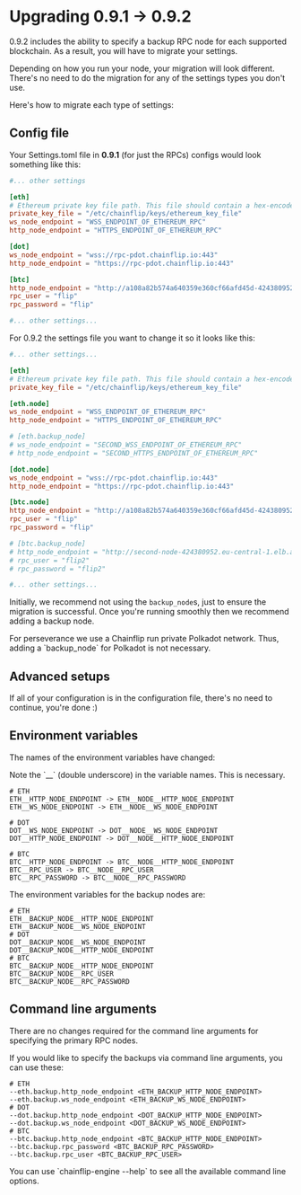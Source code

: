 
# Upgrading 0.9.1 -> 0.9.2

0.9.2 includes the ability to specify a backup RPC node for each supported blockchain. As a result, you will have to migrate your settings.

Depending on how you run your node, your migration will look different. There's no need to do the migration for any of the settings types you don't use.

Here's how to migrate each type of settings:

## Config file

Your Settings.toml file in **0.9.1** (for just the RPCs) configs would look something like this:

```toml
#... other settings

[eth]
# Ethereum private key file path. This file should contain a hex-encoded private key.
private_key_file = "/etc/chainflip/keys/ethereum_key_file"
ws_node_endpoint = "WSS_ENDPOINT_OF_ETHEREUM_RPC"
http_node_endpoint = "HTTPS_ENDPOINT_OF_ETHEREUM_RPC"

[dot]
ws_node_endpoint = "wss://rpc-pdot.chainflip.io:443"
http_node_endpoint = "https://rpc-pdot.chainflip.io:443"

[btc]
http_node_endpoint = "http://a108a82b574a640359e360cf66afd45d-424380952.eu-central-1.elb.amazonaws.com"
rpc_user = "flip"
rpc_password = "flip"

#... other settings...
```

For 0.9.2 the settings file you want to change it so it looks like this:

```toml
#... other settings...

[eth]
# Ethereum private key file path. This file should contain a hex-encoded private key.
private_key_file = "/etc/chainflip/keys/ethereum_key_file"

[eth.node]
ws_node_endpoint = "WSS_ENDPOINT_OF_ETHEREUM_RPC"
http_node_endpoint = "HTTPS_ENDPOINT_OF_ETHEREUM_RPC"

# [eth.backup_node]
# ws_node_endpoint = "SECOND_WSS_ENDPOINT_OF_ETHEREUM_RPC"
# http_node_endpoint = "SECOND_HTTPS_ENDPOINT_OF_ETHEREUM_RPC"

[dot.node]
ws_node_endpoint = "wss://rpc-pdot.chainflip.io:443"
http_node_endpoint = "https://rpc-pdot.chainflip.io:443"

[btc.node]
http_node_endpoint = "http://a108a82b574a640359e360cf66afd45d-424380952.eu-central-1.elb.amazonaws.com"
rpc_user = "flip"
rpc_password = "flip"

# [btc.backup_node]
# http_node_endpoint = "http://second-node-424380952.eu-central-1.elb.amazonaws.com"
# rpc_user = "flip2"
# rpc_password = "flip2"

#... other settings...
```

Initially, we recommend not using the `backup_node`s, just to ensure the migration is successful. Once you're running smoothly then we recommend adding a backup node.

<Callout type="info">
  For perseverance we use a Chainflip run private Polkadot network. Thus, adding
  a `backup_node` for Polkadot is not necessary.
</Callout>

## Advanced setups

If all of your configuration is in the configuration file, there's no need to continue, you're done :)

## Environment variables

The names of the environment variables have changed:

<Callout type="info">
  Note the `__` (double underscore) in the variable names. This is necessary.
</Callout>

```
# ETH
ETH__HTTP_NODE_ENDPOINT -> ETH__NODE__HTTP_NODE_ENDPOINT
ETH__WS_NODE_ENDPOINT -> ETH__NODE__WS_NODE_ENDPOINT

# DOT
DOT__WS_NODE_ENDPOINT -> DOT__NODE__WS_NODE_ENDPOINT
DOT__HTTP_NODE_ENDPOINT -> DOT__NODE__HTTP_NODE_ENDPOINT

# BTC
BTC__HTTP_NODE_ENDPOINT -> BTC__NODE__HTTP_NODE_ENDPOINT
BTC__RPC_USER -> BTC__NODE__RPC_USER
BTC__RPC_PASSWORD -> BTC__NODE__RPC_PASSWORD

```

The environment variables for the backup nodes are:

```
# ETH
ETH__BACKUP_NODE__HTTP_NODE_ENDPOINT
ETH__BACKUP_NODE__WS_NODE_ENDPOINT
# DOT
DOT__BACKUP_NODE__WS_NODE_ENDPOINT
DOT__BACKUP_NODE__HTTP_NODE_ENDPOINT
# BTC
BTC__BACKUP_NODE__HTTP_NODE_ENDPOINT
BTC__BACKUP_NODE__RPC_USER
BTC__BACKUP_NODE__RPC_PASSWORD
```

## Command line arguments

There are no changes required for the command line arguments for specifying the primary RPC nodes.

If you would like to specify the backups via command line arguments, you can use these:

```
# ETH
--eth.backup.http_node_endpoint <ETH_BACKUP_HTTP_NODE_ENDPOINT>
--eth.backup.ws_node_endpoint <ETH_BACKUP_WS_NODE_ENDPOINT>
# DOT
--dot.backup.http_node_endpoint <DOT_BACKUP_HTTP_NODE_ENDPOINT>
--dot.backup.ws_node_endpoint <DOT_BACKUP_WS_NODE_ENDPOINT>
# BTC
--btc.backup.http_node_endpoint <BTC_BACKUP_HTTP_NODE_ENDPOINT>
--btc.backup.rpc_password <BTC_BACKUP_RPC_PASSWORD>
--btc.backup.rpc_user <BTC_BACKUP_RPC_USER>
```

<Callout type="info">
  You can use `chainflip-engine --help` to see all the available command line
  options.
</Callout>
